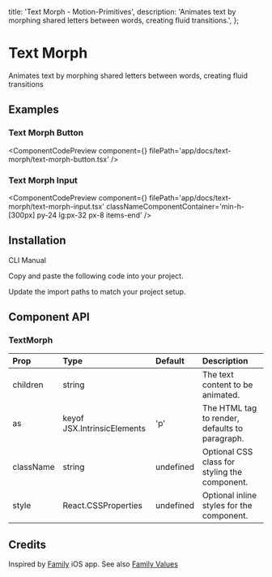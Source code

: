   title: 'Text Morph - Motion-Primitives',
  description:
    'Animates text by morphing shared letters between words, creating fluid transitions.',
};


# Text Morph

Animates text by morphing shared letters between words, creating fluid transitions

## Examples

### Text Morph Button

<ComponentCodePreview
  component={<TextMorphButton />}
  filePath='app/docs/text-morph/text-morph-button.tsx'
/>

### Text Morph Input

<ComponentCodePreview
  component={<TextMorphInput />}
  filePath='app/docs/text-morph/text-morph-input.tsx'
  classNameComponentContainer='min-h-[300px] py-24 lg:px-32 px-8 items-end'
/>

## Installation

<Tabs defaultValue="cli">

<TabsList>
  <TabsTrigger value='cli'>CLI</TabsTrigger>
  <TabsTrigger value='manual'>Manual</TabsTrigger>
</TabsList>

<TabsContent value="cli">

<InstallationCli value='text-morph' />

</TabsContent>

<TabsContent value="manual">

<Steps>

<Step>Copy and paste the following code into your project.</Step>

<CodeBlock filePath='components/core/text-morph.tsx' />

<Step>Update the import paths to match your project setup.</Step>

</Steps>

</TabsContent>

</Tabs>

## Component API

### TextMorph

| Prop      | Type                        | Default   | Description                                    |
| :-------- | :-------------------------- | :-------- | :--------------------------------------------- |
| children  | string                      |           | The text content to be animated.               |
| as        | keyof JSX.IntrinsicElements | 'p'       | The HTML tag to render, defaults to paragraph. |
| className | string                      | undefined | Optional CSS class for styling the component.  |
| style     | React.CSSProperties         | undefined | Optional inline styles for the component.      |

## Credits

Inspired by [Family](https://family.co/) iOS app. See also [Family Values](https://benji.org/family-values#fluidity-through-seamless-transitions)
